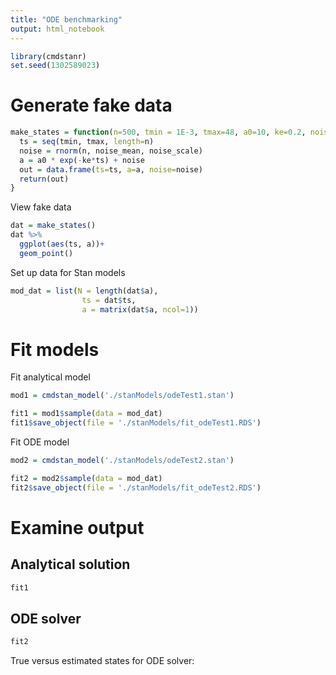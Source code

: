 ```yaml
---
title: "ODE benchmarking"
output: html_notebook
---
```


```r
library(cmdstanr)
set.seed(1302589023)
```

# Generate fake data

```r
make_states = function(n=500, tmin = 1E-3, tmax=48, a0=10, ke=0.2, noise_mean = 0, noise_scale=.1){
  ts = seq(tmin, tmax, length=n)
  noise = rnorm(n, noise_mean, noise_scale)
  a = a0 * exp(-ke*ts) + noise
  out = data.frame(ts=ts, a=a, noise=noise)
  return(out)
}
```

View fake data

```r
dat = make_states()
dat %>%
  ggplot(aes(ts, a))+
  geom_point()
```
Set up data for Stan models

```r
mod_dat = list(N = length(dat$a),
                ts = dat$ts,
                a = matrix(dat$a, ncol=1))
```

# Fit models

Fit analytical model

```r
mod1 = cmdstan_model('./stanModels/odeTest1.stan')
```

```r
fit1 = mod1$sample(data = mod_dat)
fit1$save_object(file = './stanModels/fit_odeTest1.RDS')
```

Fit ODE model

```r
mod2 = cmdstan_model('./stanModels/odeTest2.stan')
```

```r
fit2 = mod2$sample(data = mod_dat)
fit2$save_object(file = './stanModels/fit_odeTest2.RDS')
```

# Examine output

## Analytical solution

```r
fit1
```

## ODE solver

```r
fit2
```

True versus estimated states for ODE solver:

```r

```
